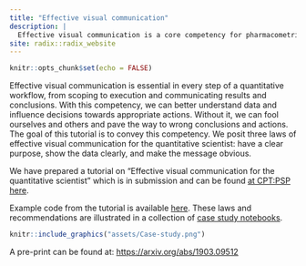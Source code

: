 ```yaml
---
title: "Effective visual communication"
description: |
  Effective visual communication is a core competency for pharmacometricians, statisticians, and more generally any quantitative scientist.
site: radix::radix_website
---
```


```r
knitr::opts_chunk$set(echo = FALSE)
```

Effective visual communication is essential in every step of a quantitative workflow, from scoping to execution and communicating results and conclusions. With this competency, we can better understand data and influence decisions towards appropriate actions. Without it, we can fool ourselves and others and pave the way to wrong conclusions and actions. The goal of this tutorial is to convey this competency. We posit three laws of effective visual communication for the quantitative scientist: have a clear purpose, show the data clearly, and make the message obvious.

We have prepared a tutorial on "Effective visual communication for the quantitative scientist" which is in submission and can be found [at CPT:PSP here](https://ascpt.onlinelibrary.wiley.com/doi/10.1002/psp4.12455). 

Example code from the tutorial is available [here](https://github.com/GraphicsPrinciples/tutorial-viz-com). 
These laws and recommendations are illustrated in a collection of [case study notebooks](https://graphicsprinciples.github.io/tutorial-case-studies).

```r
knitr::include_graphics("assets/Case-study.png")
```

A pre-print can be found at: [https://arxiv.org/abs/1903.09512](https://arxiv.org/abs/1903.09512) 
